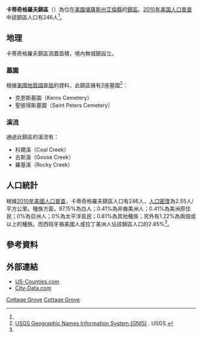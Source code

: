 {{noteTA
|G1=USState
}}
{{Infobox settlement
|official_name = 卡蒂奇格羅夫鎮區
|native_name = Cottage Grove Township
|settlement_type = 鎮區
|image_map = Map highlighting Cottage Grove Township, Allen County, Kansas.svg
|map_caption = 卡蒂奇格羅夫鎮區在艾倫縣的位置
|coordinates_display = inline,title
|coordinates_region = US-KS
|subdivision_type = [[世界政區索引|國家]]
|subdivision_name = [[美国|美国]]
|subdivision_type1 = [[美國行政區劃|州]]
|subdivision_name1 = [[堪薩斯州|堪薩斯州]]
|subdivision_type2 = [[堪萨斯州行政区划|縣]]
|subdivision_name2 = [[艾倫縣_(堪薩斯州)|艾倫縣]]
|area_total_km2 = 96.5
|area_land_km2 = 95.6
|area_water_km2 = 0.9
|area_total_sq_mi = 
|area_land_sq_mi = 
|area_water_sq_mi = 
|area_water_percent = 1.0
|population_as_of = [[2010年美国人口普查|2010]]
|population_footnotes = <ref name=census>{{cite web|url=http://www.census.gov/geo/www/gazetteer/gazetteer2010.html|title=2010 Census Gazetteer Files|publisher=[[美国人口调查局|美国人口调查局]]|accessdate=2016-02-18|archive-url=https://web.archive.org/web/20121021075704/http://www.census.gov/geo/www/gazetteer/gazetteer2010.html|archive-date=2012-10-21|dead-url=yes}}</ref>
|population_total = 246
|population_density_km2 = auto
|elevation_footnotes = 
|elevation_m = 318
|elevation_ft = 1043
|latd = 37
|latm = 46
|lats = 10
|latNS = N
|longd = 95
|longm = 19
|longs = 26
|longEW = W
|blank_name = [[地名信息系统|GNIS]] feature ID
|blank_info = [http://geonames.usgs.gov/pls/gnispublic/f?p=gnispq:3:::NO::P3_FID:0474731 0474731]
|website = 
|footnotes = 
}}

'''卡蒂奇格羅夫鎮區'''（{{lang-en|'''Cottage Grove Township'''}}）為位在[[美國|美國]][[堪薩斯州|堪薩斯州]][[艾倫縣_(堪薩斯州)|艾倫縣]]的[[行政鎮區|鎮區]]。[[2010年美国人口普查|2010年美国人口普查]]中該鎮區人口有246人<ref name=census/>。

==地理==
卡蒂奇格羅夫鎮區涵蓋面積{{convert|96.5|km2|sqmi}}，境內無城鎮設立。

===墓園===
根據[[美國地質調查局|美國地質調查局]]的資料，此鎮區擁有2座墓園<ref>[http://geonames.usgs.gov/domestic/index.html USGS Geographic Names Information System (GNIS)] {{Wayback|url=http://geonames.usgs.gov/domestic/index.html |date=20190428150204 }}. USGS.</ref>：
*克恩斯墓園（Kerns Cemetery）
*聖彼得斯墓園（Saint Peters Cemetery）

===溪流===
通過此鎮區的溪流有：
*科爾溪（Coal Creek）
*古斯溪（Goose Creek）
*羅基溪（Rocky Creek）

==人口統計==
根據[[2010年美國人口普查|2010年美國人口普查]]，卡蒂奇格羅夫鎮區人口有246人，[[人口密度|人口密度]]為2.55人/平方公里。種族方面，97.15%為白人；0.41%為非裔美洲人；0.41%為美洲原住民；0%為亞洲人；0%為太平洋島民；0.81%為其他種族；另外有1.22%為兩個或以上的種族。而西班牙裔美國人或拉丁美洲人佔該鎮區人口的2.85%<ref name=census/>。

==參考資料==
{{reflist}}

==外部連結==
* [https://web.archive.org/web/20080723112151/http://www.us-counties.com/localgov/kansas.html US-Counties.com]
* [http://www.city-data.com/township/Cottage-Grove-Allen-KS.html City-Data.com] {{Wayback|url=http://www.city-data.com/township/Cottage-Grove-Allen-KS.html |date=20181001054923 }}

{{艾倫縣 (堪薩斯州)}}

[[Category:艾倫縣鎮區_(堪薩斯州)|Cottage Grove]]
[[Category:堪薩斯州鎮區|Cottage Grove]]
